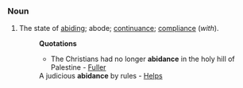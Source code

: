===Noun===
#The state of [[abiding]]; abode; [[continuance]]; [[compliance]] (''with'').
#:'''Quotations'''
#:*The Christians had no longer '''abidance''' in the holy hill of Palestine - [[Fuller]]
#:A judicious '''abidance''' by rules - [[Helps]]